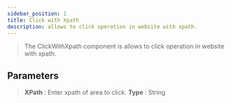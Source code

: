 ```yaml
---
sidebar_position: 1
title: Click with Xpath
description: allows to click operation in website with xpath.
---
```

> The ClickWithXpath component is allows to click operation in website with xpath.

## Parameters

> **XPath** :  Enter xpath of area to click. **Type** : String
